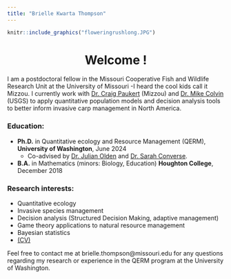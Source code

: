 ```yaml
---
title: "Brielle Kwarta Thompson"
---
```


```r
knitr::include_graphics("floweringrushlong.JPG")
```

<center>
# Welcome !
</center>

I am a postdoctoral fellow in the Missouri Cooperative Fish and Wildlife Research Unit at the University of Missouri -I heard the cool kids call it Mizzou. I currently work with [Dr. Craig Paukert](http://www.riverstudies.com/) (Mizzou) and [Dr. Mike Colvin](https://www.usgs.gov/staff-profiles/mike-colvin) (USGS) to apply quantitative population models and decision analysis tools to better inform invasive carp management in North America.

### Education:
* **Ph.D.** in Quantitative ecology and Resource Management (QERM), **University of Washington**, June 2024
  + Co-advised by [Dr. Julian Olden](http://depts.washington.edu/oldenlab/) and [Dr. Sarah Converse](http://depts.washington.edu/qcons/).
* **B.A.** in Mathematics (minors: Biology, Education) **Houghton College**, December 2018

### Research interests:
* Quantitative ecology
* Invasive species management
* Decision analysis (Structured Decision Making, adaptive management)
* Game theory applications to natural resource management
* Bayesian statistics
* [(CV)](BrielleKThompson_CV_2024.pdf) 

Feel free to contact me at brielle.thompson@missouri.edu for any questions regarding my research or experience in the QERM program at the University of Washington.